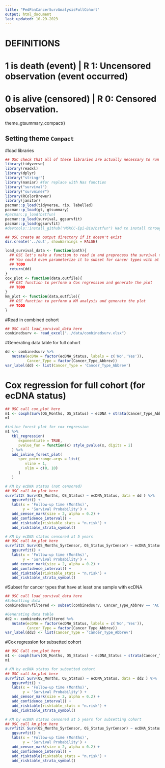 ```yaml
---
title: "PedPanCancerSurvAnalysisFullCohort"
output: html_document
last updated: 10-29-2023
---
```

# DEFINITIONS
# 1 is death (event)     | R 1: Uncensored observation (event occurred)
# 0 is alive  (censored) | R 0: Censored observation.

theme_gtsummary_compact()

## Setting theme `Compact`

#load libraries
```r
## OSC check that all of these libraries are actually necessary to run this code. 
library(tidyverse)
library(readxl)
library(dplyr)
library("stringr")
library(naniar) #for replace with Nas function
library("survival")
library("survminer")
library(RColorBrewer)
library(janitor)
pacman::p_load(tidyverse, rio, labelled)
pacman::p_load(gt, gtsummary)
#pacman::p_load(bstfun)
pacman::p_load(survival, ggsurvfit)
pacman::p_load(ggsurvfit)
#devtools::install_github("MSKCC-Epi-Bio/bstfun") Had to install through devtools to get the bstfun package
```
```r
## OSC create an output directory if it doesn't exist
dir.create('../out', showWarnings = FALSE)

load_survival_data <- function(path){
  ## OSC let's make a function to read in and preprocess the survival table.
  ## You could even parameterize it to subset for cancer types with at least 1 ecDNA+ sample, below.
  ## TODO
  return(dd)
}
cox_plot <- function(data,outfile){
  ## OSC function to perform a Cox regression and generate the plot
  ## TODO
}
km_plot <- function(data,outfile){
  ## OSC function to perform a KM analysis and generate the plot
  ## TODO
}
```
#Read in combined cohort
```r
## OSC call load_survival_data here
combinedsurv <- read_excel("../data/combinedsurv.xlsx")
```
#Generating data table for full cohort
```r
dd <- combinedsurv %>% 
   mutate(ecDNA = factor(ecDNA_Status, labels = c('No','Yes')),
          Cancer_Type = factor(Cancer_Type_Abbrev))
var_label(dd) <- list(Cancer_Type = 'Cancer_Type_Abbrev')
```
# Cox regression for full cohort (for ecDNA status)
```r
## OSC call cox_plot here
m1 <- coxph(Surv(OS_Months, OS_Status) ~ ecDNA + strata(Cancer_Type_Abbrev), data = dd)
m1

#inline forest plot for cox regression
m1 %>% 
   tbl_regression(
      exponentiate = TRUE,
      pvalue_fun = function(x) style_pvalue(x, digits = 2) 
   ) %>% 
   add_inline_forest_plot( 
      spec_pointrange.args = list(
         vline = 1,
         xlim = c(0, 10)
      )
   )

# KM by ecDNA status (not censored)
## OSC call km_plot here
survfit2( Surv(OS_Months, OS_Status) ~ ecDNA_Status, data = dd ) %>% 
   ggsurvfit() +
   labs(x = 'Follow-up time (Months)',
        y = 'Survival Probability') +
   add_censor_mark(size = 2, alpha = 0.2) +
   add_confidence_interval() +
   add_risktable(risktable_stats = "n.risk") +
   add_risktable_strata_symbol()

# KM by ecDNA status censored at 5 years
## OSC call km_plot here
survfit2( Surv(OS_Months_5yrCensor, OS_Status_5yrCensor) ~ ecDNA_Status, data = dd ) %>% 
   ggsurvfit() +
   labs(x = 'Follow-up time (Months)',
        y = 'Survival Probability') +
   add_censor_mark(size = 2, alpha = 0.2) +
   add_confidence_interval() +
   add_risktable(risktable_stats = "n.risk") +
   add_risktable_strata_symbol()
```
#Subset for cancer types that have at least one sample with ecDNA
```r
## OSC call load_survival_data here
#Subsetting data 
combinedsurvfiltered <- subset(combinedsurv, Cancer_Type_Abbrev == "ACT" | Cancer_Type_Abbrev == "BT" | Cancer_Type_Abbrev == "CPC" | Cancer_Type_Abbrev == "CPG" | Cancer_Type_Abbrev == "HGG" | Cancer_Type_Abbrev == "EP" | Cancer_Type_Abbrev == "ETMR" | Cancer_Type_Abbrev == "GG" | Cancer_Type_Abbrev == "LGG" | Cancer_Type_Abbrev == "MB" | Cancer_Type_Abbrev == "MPNST" | Cancer_Type_Abbrev == "MST" | Cancer_Type_Abbrev == "NBL" | Cancer_Type_Abbrev == "OS"| Cancer_Type_Abbrev == "PB" | Cancer_Type_Abbrev == "RB" | Cancer_Type_Abbrev == "RHB" | Cancer_Type_Abbrev == "ST")

#Generating data table
dd2 <- combinedsurvfiltered %>% 
   mutate(ecDNA = factor(ecDNA_Status, labels = c('No','Yes')),
          Cancer_Type = factor(Cancer_Type_Abbrev))
var_label(dd2) <- list(Cancer_Type = 'Cancer_Type_Abbrev')
```
#Cox regression for subsetted cohort
```r
## OSC Call cox_plot here
m1 <- coxph(Surv(OS_Months, OS_Status) ~ ecDNA_Status + strata(Cancer_Type_Abbrev), data = dd2)
m1

# KM by ecDNA status for subsetted cohort
## OSC call km_plot here
survfit2( Surv(OS_Months, OS_Status) ~ ecDNA_Status, data = dd2 ) %>% 
   ggsurvfit() +
   labs(x = 'Follow-up time (Months)',
        y = 'Survival Probability') +
   add_censor_mark(size = 2, alpha = 0.2) +
   add_confidence_interval() +
   add_risktable(risktable_stats = "n.risk") +
   add_risktable_strata_symbol()

# KM by ecDNA status censored at 5 years for subsetting cohort
## OSC call km_plot here
survfit2( Surv(OS_Months_5yrCensor, OS_Status_5yrCensor) ~ ecDNA_Status, data = dd2 ) %>% 
   ggsurvfit() +
   labs(x = 'Follow-up time (Months)',
        y = 'Survival Probability') +
   add_censor_mark(size = 2, alpha = 0.2) +
   add_confidence_interval() +
   add_risktable(risktable_stats = "n.risk") +
   add_risktable_strata_symbol()
```
